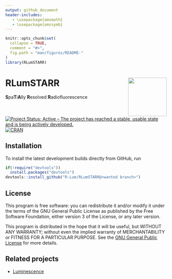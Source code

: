 ```yaml
---
output: github_document
header-includes:
   - \usepackage{amsmath}
   - \usepackage{amssymb}
---
```

<!-- README.md was auto-generated by README.Rmd. Please DO NOT edit by hand!-->

```r
knitr::opts_chunk$set(
  collapse = TRUE,
  comment = "#>",
  fig.path = "man/figures/README-"
)
library(RLumSTARR)
```

# RLumSTARR <img width=120px src="man/figures/RLumSTARR_logo.png" align="right" />

**S**pa**T**i**A**lly **R**esolved **R**adiofluorescence

[![Project Status: Active – The project has reached a stable, usable state and is being actively developed.](https://www.repostatus.org/badges/latest/concept.svg)](https://www.repostatus.org/#concept)
[![CRAN](https://www.r-pkg.org/badges/version/RLumSTARR)](https://cran.r-project.org/package=RLumSTARR)

## Installation

To install the latest development builds directly from GitHub, run

```r
if(!require("devtools"))
  install.packages("devtools")
devtools::install_github("R-Lum/RLumSTARR@<wanted branch>")
```

## License

This program is free software: you can redistribute it and/or modify
it under the terms of the GNU General Public License as published by
the Free Software Foundation, either version 3 of the License, or
any later version.

This program is distributed in the hope that it will be useful,
but WITHOUT ANY WARRANTY; without even the implied warranty of
MERCHANTABILITY or FITNESS FOR A PARTICULAR PURPOSE. See the
[GNU General Public License](https://github.com/R-Lum/RLumSTARR/blob/master/LICENSE) for more details.

## Related projects 

* [Luminescence](https://github.com/R-Lum/Luminescence)
